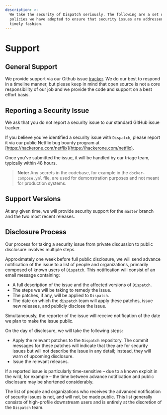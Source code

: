 ```yaml
---
description: >-
  We take the security of Dispatch seriously. The following are a set of
  policies we have adopted to ensure that security issues are addressed in a
  timely fashion.
---
```


# Support

## General Support

We provide support via our Github issue [tracker](https://github.com/Netflix/dispatch/issues). We do our best to respond in a timeline manner, but please keep in mind that open source is not a core responsibility of our job and we provide the code and support on a best effort basis.

## Reporting a Security Issue

We ask that you do not report a security issue to our standard GitHub issue tracker.

If you believe you've identified a security issue with `Dispatch`, please report it via our public Netflix bug bounty program at [https://hackerone.com/netflix](https://hackerone.com/netflix).

Once you've submitted the issue, it will be handled by our triage team, typically within 48 hours.

> **Note:** Any secrets in the codebase, for example in the `docker-compose.yml` file, are used for demonstration purposes and not meant for production systems.

## Support Versions

At any given time, we will provide security support for the `master` branch and the two most recent releases.

## Disclosure Process

Our process for taking a security issue from private discussion to public disclosure involves multiple steps.

Approximately one week before full public disclosure, we will send advance notification of the issue to a list of people and organizations, primarily composed of known users of `Dispatch`. This notification will consist of an email message containing:

- A full description of the issue and the affected versions of `Dispatch`.
- The steps we will be taking to remedy the issue.
- The patches, if any, will be applied to `Dispatch`.
- The date on which the `dispatch` team will apply these patches, issue new releases, and publicly disclose the issue.

Simultaneously, the reporter of the issue will receive notification of the date we plan to make the issue public.

On the day of disclosure, we will take the following steps:

- Apply the relevant patches to the `Dispatch` repository. The commit messages for these patches will indicate that they are for security issues but will not describe the issue in any detail; instead, they will warn of upcoming disclosure.
- Issue the relevant releases.

If a reported issue is particularly time-sensitive – due to a known exploit in the wild, for example – the time between advance notification and public disclosure may be shortened considerably.

The list of people and organizations who receives the advanced notification of security issues is not, and will not, be made public. This list generally consists of high-profile downstream users and is entirely at the discretion of the `Dispatch` team.
